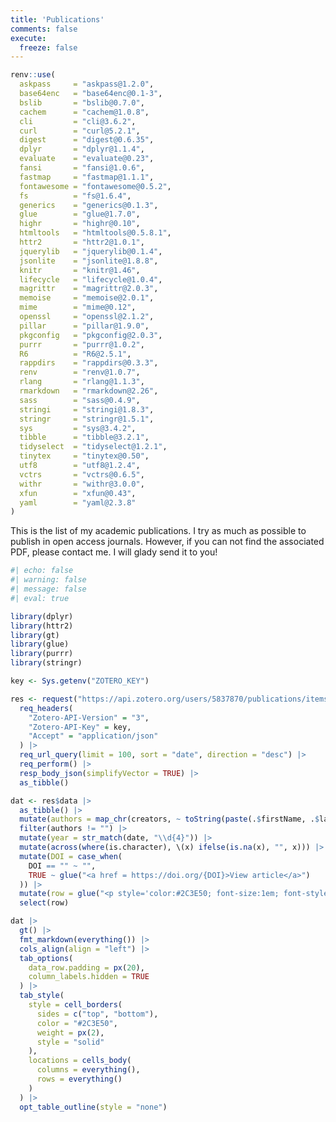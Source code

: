 ```yaml
---
title: 'Publications'
comments: false
execute:
  freeze: false
---
```


```r
renv::use(
  askpass     = "askpass@1.2.0",
  base64enc   = "base64enc@0.1-3",
  bslib       = "bslib@0.7.0",
  cachem      = "cachem@1.0.8",
  cli         = "cli@3.6.2",
  curl        = "curl@5.2.1",
  digest      = "digest@0.6.35",
  dplyr       = "dplyr@1.1.4",
  evaluate    = "evaluate@0.23",
  fansi       = "fansi@1.0.6",
  fastmap     = "fastmap@1.1.1",
  fontawesome = "fontawesome@0.5.2",
  fs          = "fs@1.6.4",
  generics    = "generics@0.1.3",
  glue        = "glue@1.7.0",
  highr       = "highr@0.10",
  htmltools   = "htmltools@0.5.8.1",
  httr2       = "httr2@1.0.1",
  jquerylib   = "jquerylib@0.1.4",
  jsonlite    = "jsonlite@1.8.8",
  knitr       = "knitr@1.46",
  lifecycle   = "lifecycle@1.0.4",
  magrittr    = "magrittr@2.0.3",
  memoise     = "memoise@2.0.1",
  mime        = "mime@0.12",
  openssl     = "openssl@2.1.2",
  pillar      = "pillar@1.9.0",
  pkgconfig   = "pkgconfig@2.0.3",
  purrr       = "purrr@1.0.2",
  R6          = "R6@2.5.1",
  rappdirs    = "rappdirs@0.3.3",
  renv        = "renv@1.0.7",
  rlang       = "rlang@1.1.3",
  rmarkdown   = "rmarkdown@2.26",
  sass        = "sass@0.4.9",
  stringi     = "stringi@1.8.3",
  stringr     = "stringr@1.5.1",
  sys         = "sys@3.4.2",
  tibble      = "tibble@3.2.1",
  tidyselect  = "tidyselect@1.2.1",
  tinytex     = "tinytex@0.50",
  utf8        = "utf8@1.2.4",
  vctrs       = "vctrs@0.6.5",
  withr       = "withr@3.0.0",
  xfun        = "xfun@0.43",
  yaml        = "yaml@2.3.8"
)
```


::: {.callout-note}
This is the list of my academic publications. I try as much as possible to publish in open access journals. However, if you can not find the associated PDF, please contact me. I will glady send it to you!
:::

```r
#| echo: false
#| warning: false
#| message: false
#| eval: true

library(dplyr)
library(httr2)
library(gt)
library(glue)
library(purrr)
library(stringr)

key <- Sys.getenv("ZOTERO_KEY")

res <- request("https://api.zotero.org/users/5837870/publications/items/") |>
  req_headers(
    "Zotero-API-Version" = "3",
    "Zotero-API-Key" = key,
    "Accept" = "application/json"
  ) |>
  req_url_query(limit = 100, sort = "date", direction = "desc") |>
  req_perform() |>
  resp_body_json(simplifyVector = TRUE) |>
  as_tibble()

dat <- res$data |>
  as_tibble() |>
  mutate(authors = map_chr(creators, ~ toString(paste(.$firstName, .$lastName)))) |>
  filter(authors != "") |>
  mutate(year = str_match(date, "\\d{4}")) |>
  mutate(across(where(is.character), \(x) ifelse(is.na(x), "", x))) |>
  mutate(DOI = case_when(
    DOI == "" ~ "",
    TRUE ~ glue("<a href = https://doi.org/{DOI}>View article</a>")
  )) |>
  mutate(row = glue("<p style='color:#2C3E50; font-size:1em; font-style: italic; font-weight: bold; font-family: Poppins'>{title}</p><p style='color:#616D7E; font-size:0.85em; font-family: Poppins'>{authors}, <em>{publicationTitle}</em> ({year}) {DOI}</p>")) |>
  select(row)

dat |>
  gt() |>
  fmt_markdown(everything()) |>
  cols_align(align = "left") |>
  tab_options(
    data_row.padding = px(20),
    column_labels.hidden = TRUE
  ) |>
  tab_style(
    style = cell_borders(
      sides = c("top", "bottom"),
      color = "#2C3E50",
      weight = px(2),
      style = "solid"
    ),
    locations = cells_body(
      columns = everything(),
      rows = everything()
    )
  ) |>
  opt_table_outline(style = "none")
```

